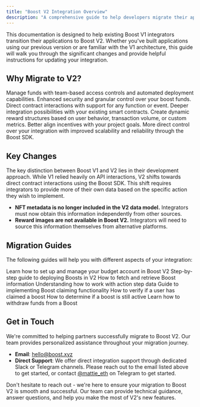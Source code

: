 ```yaml
---
title: "Boost V2 Integration Overview"
description: "A comprehensive guide to help developers migrate their applications from Boost V1 to V2"
---
```


This documentation is designed to help existing Boost V1 integrators transition their applications to Boost V2. 
Whether you've built applications using our previous version or are familiar with the V1 architecture, 
this guide will walk you through the significant changes and provide helpful instructions for updating your integration.

## Why Migrate to V2?

<CardGroup cols={2}>
  <Card title="Smart Budget Accounts" icon="wallet">
    Manage funds with team-based access controls and automated deployment capabilities. Enhanced security and granular control over your boost funds.
  </Card>
  <Card title="Flexible Integration" icon="plug">
    Direct contract interactions with support for any function or event. Deeper integration possibilities with your existing smart contracts.
  </Card>
  <Card title="Variable Rewards" icon="chart-line">
    Create dynamic reward structures based on user behavior, transaction volume, or custom metrics. Better align incentives with your project goals.
  </Card>
  <Card title="Enhanced Control" icon="sliders">
    More direct control over your integration with improved scalability and reliability through the Boost SDK.
  </Card>
</CardGroup>

## Key Changes

The key distinction between Boost V1 and V2 lies in their development approach. While V1 relied heavily on API interactions, V2 shifts towards direct contract interactions using the Boost SDK. 
This shift requires integrators to provide more of their own data based on the specific action they wish to implement.

- **NFT metadata is no longer included in the V2 data model.** Integrators must now obtain this information independently from other sources.
- **Reward images are not available in Boost V2.** Integrators will need to source this information themselves from alternative platforms.

## Migration Guides

The following guides will help you with different aspects of your integration:

<CardGroup>
  <Card
    title="Setting Up a Budget Account"
    icon="wallet"
    href="/v2/documentation/migration/budget-accounts"
  >
    Learn how to set up and manage your budget account in Boost V2
  </Card>
  <Card
    title="Deploying Boosts"
    icon="rocket"
    href="/v2/documentation/migration/deploying"
  >
    Step-by-step guide to deploying Boosts in V2
  </Card>
  <Card
    title="Fetching Boosts"
    icon="magnifying-glass"
    href="/v2/documentation/migration/fetching"
  >
    How to fetch and retrieve Boost information
  </Card>
  <Card
    title="Extracting Data from Action Steps"
    icon="code"
    href="/v2/documentation/migration/action-steps"
  >
    Understanding how to work with action step data
  </Card>
  <Card
    title="Claiming Boosts"
    icon="gift"
    href="/v2/documentation/migration/claiming"
  >
    Guide to implementing Boost claiming functionality
  </Card>
  <Card
    title="Checking Claim Status"
    icon="circle-check"
    href="/v2/documentation/migration/claim-status"
  >
    How to verify if a user has claimed a boost
  </Card>
  <Card
    title="Checking Boost Status"
    icon="circle-info"
    href="/v2/documentation/migration/boost-status"
  >
    How to determine if a boost is still active
  </Card>
  <Card
    title="Withdrawing Funds"
    icon="money-bill-transfer"
    href="/v2/documentation/migration/withdrawing"
  >
    Learn how to withdraw funds from a Boost
  </Card>
</CardGroup>

## Get in Touch

We're committed to helping partners successfully migrate to Boost V2. Our team provides personalized assistance throughout your migration journey.

- **Email**: [hello@boost.xyz](mailto:hello@boost.xyz)
- **Direct Support**: We offer direct integration support through dedicated Slack or Telegram channels. Please reach out to the email listed above to get started, 
or contact [@mattie_eth](https://t.me/mattie_eth) on Telegram to get started.

Don't hesitate to reach out - we're here to ensure your migration to Boost V2 is smooth and successful. Our team can provide technical guidance, answer questions, and help you make the most of V2's new features.
